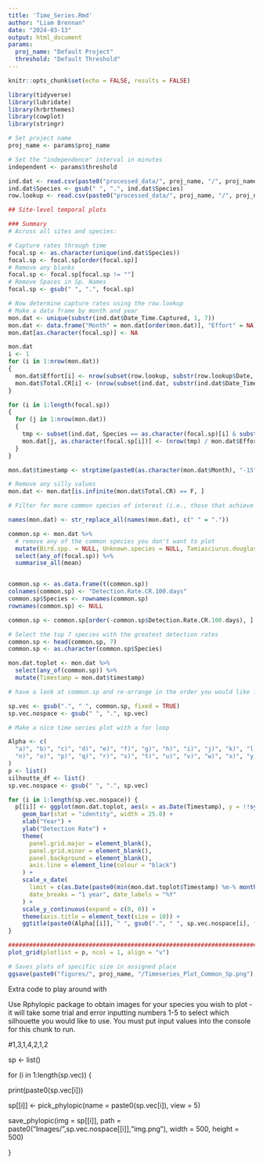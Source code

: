```yaml
---
title: 'Time_Series.Rmd'
author: "Liam Brennan"
date: "2024-03-13"
output: html_document
params:
  proj_name: "Default Project"
  threshold: "Default Threshold"
---
```


```r
knitr::opts_chunk$set(echo = FALSE, results = FALSE)
```


```r
library(tidyverse)
library(lubridate)
library(hrbrthemes)
library(cowplot)
library(stringr)
```


```r
# Set project name
proj_name <- params$proj_name

# Set the "independence" interval in minutes
independent <- params$threshold

ind.dat <- read.csv(paste0("processed_data/", proj_name, "/", proj_name, "_", independent, "min_Independent.csv"))
ind.dat$Species <- gsub(" ", ".", ind.dat$Species)
row.lookup <- read.csv(paste0("processed_data/", proj_name, "/", proj_name, "_daily_effort_lookup.csv"))
```

```r
## Site-level temporal plots

### Summary
# Across all sites and species:

# Capture rates through time
focal.sp <- as.character(unique(ind.dat$Species))
focal.sp <- focal.sp[order(focal.sp)]
# Remove any blanks
focal.sp <- focal.sp[focal.sp != ""]
# Remove Spaces in Sp. Names
focal.sp <- gsub(" ", ".", focal.sp)

# Now determine capture rates using the row.lookup
# Make a data frame by month and year
mon.dat <- unique(substr(ind.dat$Date_Time.Captured, 1, 7))
mon.dat <- data.frame("Month" = mon.dat[order(mon.dat)], "Effort" = NA)
mon.dat[as.character(focal.sp)] <- NA

mon.dat
i <- 1
for (i in 1:nrow(mon.dat))
{
  mon.dat$Effort[i] <- nrow(subset(row.lookup, substr(row.lookup$Date, 1, 7) == mon.dat$Month[i]))
  mon.dat$Total.CR[i] <- (nrow(subset(ind.dat, substr(ind.dat$Date_Time.Captured, 1, 7) == mon.dat$Month[i])) / mon.dat$Effort[i]) * 100
}

for (i in 1:length(focal.sp))
{
  for (j in 1:nrow(mon.dat))
  {
    tmp <- subset(ind.dat, Species == as.character(focal.sp)[i] & substr(ind.dat$Date_Time.Captured, 1, 7) == mon.dat$Month[j])
    mon.dat[j, as.character(focal.sp[i])] <- (nrow(tmp) / mon.dat$Effort[j]) * 100
  }
}

mon.dat$timestamp <- strptime(paste0(as.character(mon.dat$Month), "-15"), "%Y-%m-%d")

# Remove any silly values
mon.dat <- mon.dat[is.infinite(mon.dat$Total.CR) == F, ]
```


```r
# Filter for more common species of interest (i.e., those that achieve a max CR/100 days > 1)

names(mon.dat) <- str_replace_all(names(mon.dat), c(" " = "."))

common.sp <- mon.dat %>%
  # remove any of the common species you don't want to plot
  mutate(Bird.spp. = NULL, Unknown.species = NULL, Tamiasciurus.douglasii = NULL, Procyon.lotor = NULL, Canis.familiaris = NULL, Unknown.small.mammal = NULL, Felis.catus = NULL) %>%
  select(any_of(focal.sp)) %>%
  summarise_all(mean)


common.sp <- as.data.frame(t(common.sp))
colnames(common.sp) <- "Detection.Rate.CR.100.days"
common.sp$Species <- rownames(common.sp)
rownames(common.sp) <- NULL

common.sp <- common.sp[order(-common.sp$Detection.Rate.CR.100.days), ]

# Select the top 7 species with the greatest detection rates
common.sp <- head(common.sp, 7)
common.sp <- as.character(common.sp$Species)

mon.dat.toplot <- mon.dat %>%
  select(any_of(common.sp)) %>%
  mutate(Timestamp = mon.dat$timestamp)
```


```r
# have a look at common.sp and re-arrange in the order you would like for them to be plotted (optional)

sp.vec <- gsub(".", " ", common.sp, fixed = TRUE)
sp.vec.nospace <- gsub(" ", ".", sp.vec)
```

```r
# Make a nice time series plot with a for loop

Alpha <- c(
  "a)", "b)", "c)", "d)", "e)", "f)", "g)", "h)", "i)", "j)", "k)", "l)", "m)",
  "n)", "o)", "p)", "q)", "r)", "s)", "t)", "u)", "v)", "w)", "x)", "y)", "z)"
)
p <- list()
silhoutte_df <- list()
sp.vec.nospace <- gsub(" ", ".", sp.vec)

for (i in 1:length(sp.vec.nospace)) {
  p[[i]] <- ggplot(mon.dat.toplot, aes(x = as.Date(Timestamp), y = !!sym(sp.vec.nospace[i]))) +
    geom_bar(stat = "identity", width = 25.0) +
    xlab("Year") +
    ylab("Detection Rate") +
    theme(
      panel.grid.major = element_blank(),
      panel.grid.minor = element_blank(),
      panel.background = element_blank(),
      axis.line = element_line(colour = "black")
    ) +
    scale_x_date(
      limit = c(as.Date(paste0(min(mon.dat.toplot$Timestamp) %m-% months(1))), as.Date(paste0(max(mon.dat.toplot$Timestamp) %m+% months(1)))),
      date_breaks = "1 year", date_labels = "%Y"
    ) +
    scale_y_continuous(expand = c(0, 0)) +
    theme(axis.title = element_text(size = 10)) +
    ggtitle(paste0(Alpha[[i]], " ", gsub(".", " ", sp.vec.nospace[i], fixed = TRUE)))
}

################################################################################ Final Plot grid below
plot_grid(plotlist = p, ncol = 1, align = "v")

# Saves plots of specific size in assigned place
ggsave(paste0("figures/", proj_name, "/Timeseries_Plot_Common_Sp.png"), height = 10, width = 8, unit = "in", bg = "white")
```



Extra code to play around with 

Use Rphylopic package to obtain images for your species you wish to plot - it will take some trial and error inputting numbers 1-5 to select which silhouette you would like to use. You must put input values into the console for this chunk to run.

#1,3,1,4,2,1,2

sp <- list()

for (i in 1:length(sp.vec)) {
  
  print(paste0(sp.vec[i]))
  
  sp[[i]] <- pick_phylopic(name = paste0(sp.vec[i]), view = 5)
  
  save_phylopic(img = sp[[i]], path = paste0("Images/",sp.vec.nospace[[i]],"img.png"), width = 500, height = 500)
  
}

